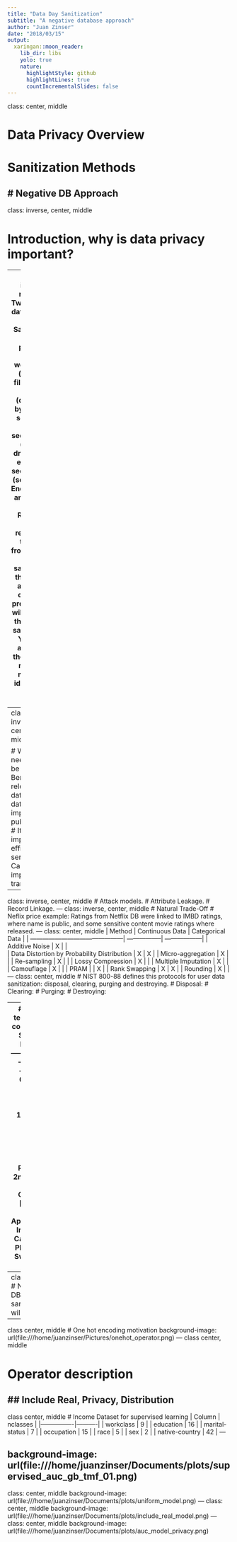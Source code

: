 ```yaml
---
title: "Data Day Sanitization"
subtitle: "A negative database approach"
author: "Juan Zinser"
date: "2018/03/15"
output:
  xaringan::moon_reader:
    lib_dir: libs
    yolo: true
    nature:
      highlightStyle: github
      highlightLines: true
      countIncrementalSlides: false
---
```

class: center, middle

# Data Privacy Overview
# Sanitization Methods
# Negative DB Approach
---
class: inverse, center, middle


# Introduction, why is data privacy important?

---
class: inverse, middle
# Two types of data privacy:
## Disk Sanitization that prevents access: weak erase (deleting files), block
erase (overwrite by external software), normal secure erase (current drives), and
enhanced secure erase (see below). Encrytpion is an example here. Recovery means recovering the data from disk.
## Data sanitization that allows access to data: this presentation will focus on this type of sanitization. You have access to the data but recovery means to identify the original values.

---
class: inverse, center, middle

# Why do we need data to be public?
# Benefits of releasing data.
# Public data can help improve public policy.
# It can help improve efficiency of services.
# Can help improve transparency.
---
class: inverse, center, middle
# Attack models.
# Attribute Leakage.
# Record Linkage.
---
class: inverse, center, middle
# Natural Trade-Off
# Neflix price example: Ratings from Netflix DB were linked to IMBD ratings, where name is public, and some sensitive content movie ratings where released.
---
class: center, middle
| Method                                       | Continuous Data  | Categorical Data  |
| ---------------------------------------------| -----------------| ------------------|
| Additive Noise                               | X                |                   |  
| Data Distortion by Probability Distribution  | X                |  X                | 
| Micro-aggregation                            | X                |                   | 
| Re-sampling                                  | X                |                   | 
| Lossy Compression                            | X                |                   | 
| Multiple Imputation                          | X                |                   | 
| Camouflage                                   | X                |                   | 
| PRAM                                         |                  |  X                | 
| Rank Swapping                                | X                |  X                | 
| Rounding                                     | X                |                   | 
---
class: center, middle
# NIST 800-88 defines this protocols for user data sanitization: disposal, clearing, purging and destroying.
# Disposal:
# Clearing:
# Purging:
# Destroying: 

---
# Examples with: telephone, zipcode, coordinates
| Value                         | Sanitized Value        | Method Used          |
| ------------------------------| ---------------------- | ---------------------|
| 03100                         | 031**                  | Truncation           |  
| 19.423780, -99.159947         | 19.423, -99.159        | Truncation           | 
| 19.423780, -99.159947         | 19.424583, -99.162479  | Random Noise         | 
| 2nd grade                     | Primary Education      | Generalization       | 
| [1,0,0]                       | [1,0,0]                | Negative DB Approach | 
| Multiple Imputation           | X                      |                      | 
| Camouflage                    | X                      |                      | 
| PRAM                          |                        |  X                   | 
| Rank Swapping                 | X                      |  X                   | 
| Rounding                      | X                      |                      |
---
class: center, middle
# Now the Negative DB approach of sanitization process will be introduced.
---
class center, middle
# One hot encoding motivation
background-image: url(file:///home/juanzinser/Pictures/onehot_operator.png)
---
class center, middle

# Operator description
## Include Real, Privacy, Distribution
---
class center, middle
# Income Dataset for supervised learning
| Column         | nclasses |
|----------------|----------|
| workclass      | 9        |
| education      | 16       |
| marital-status | 7        |
| occupation     | 15       |
| race           | 5        |
| sex            | 2        |
| native-country | 42       |
---

background-image: url(file:///home/juanzinser/Documents/plots/supervised_auc_gb_tmf_01.png)
---
class: center, middle
background-image: url(file:///home/juanzinser/Documents/plots/uniform_model.png)
---
class: center, middle
background-image: url(file:///home/juanzinser/Documents/plots/include_real_model.png)
---
class: center, middle
background-image: url(file:///home/juanzinser/Documents/plots/auc_model_privacy.png)

